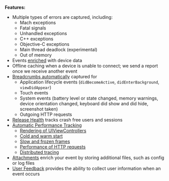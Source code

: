 <PlatformContent includePath="getting-started-primer/note" />

**Features:**

- Multiple types of errors are captured, including:
  - Mach exceptions
  - Fatal signals
  - Unhandled exceptions
  - C++ exceptions
  - Objective-C exceptions
  - Main thread deadlock (experimental)
  - Out of memory
- Events [enriched](/platforms/apple/enriching-events/context/) with device data
- Offline caching when a device is unable to connect; we send a report once we receive another event
- [Breadcrumbs automatically](/platforms/apple/enriching-events/breadcrumbs/#automatic-breadcrumbs) captured for
  - Application lifecycle events (`didBecomeActive`, `didEnterBackground`, `viewDidAppear`)
  - Touch events
  - System events (battery level or state changed, memory warnings, device orientation changed, keyboard did show and did hide, screenshot taken)
  - Outgoing HTTP requests
- [Release Health](/product/releases/health/) tracks crash free users and sessions
- [Automatic Performance Tracking](/performance/instrumentation/)
  - [Rendering of UIViewControllers](/performance/instrumentation/automatic-instrumentation/#uiviewcontroller-instrumentation)
  - [Cold and warm start](/performance/instrumentation/automatic-instrumentation/#app-start-instrumentation)
  - [Slow and frozen frames](/performance/instrumentation/automatic-instrumentation/#slow-and-frozen-frames)
  - [Performance of HTTP requests](/performance/instrumentation/automatic-instrumentation/#http-instrumentation)
  - [Distributed tracing](/performance/connect-services/)
- [Attachments](/platforms/apple/enriching-events/attachments/) enrich your event by storing additional files, such as config or log files
- [User Feedback](/platforms/apple/enriching-events/user-feedback/) provides the ability to collect user information when an event occurs
